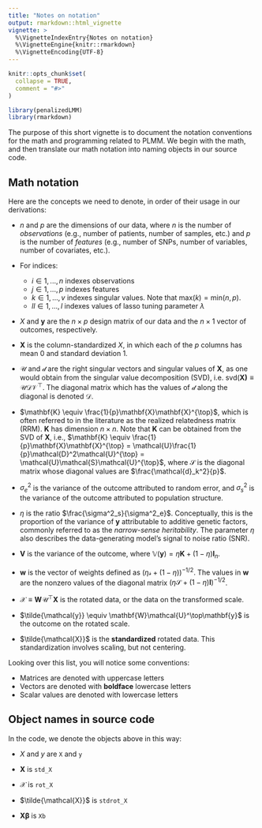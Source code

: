 ```yaml
---
title: "Notes on notation"
output: rmarkdown::html_vignette
vignette: >
  %\VignetteIndexEntry{Notes on notation}
  %\VignetteEngine{knitr::rmarkdown}
  %\VignetteEncoding{UTF-8}
---
```


```r
knitr::opts_chunk$set(
  collapse = TRUE,
  comment = "#>"
)
```

```r
library(penalizedLMM)
library(rmarkdown)
```

The purpose of this short vignette is to document the notation conventions for the math and programming related to PLMM. We begin with the math, and then translate our math notation into naming objects in our source code. 


## Math notation 

Here are the concepts we need to denote, in order of their usage in our derivations: 

  - $n$ and $p$ are the dimensions of our data, where $n$ is the number of *observations* (e.g., number of patients, number of samples, etc.) and $p$ is the number of *features* (e.g., number of SNPs, number of variables, number of covariates, etc.). 
  
  - For indices: 
    - $i \in 1,..., n$ indexes observations
    - $j \in 1,..., p$ indexes features
    - $k \in 1,...,v$ indexes singular values. Note that $\text{max}(k) = \text{min}(n, p)$.
    - $ll \in 1,...,l$ indexes values of lasso tuning parameter $\lambda$
  
  - $X$ and $\mathbf{y}$ are the $n \times p$ design matrix of our data and the $n \times 1$ vector of outcomes, respectively. 
  
  - $\mathbf{X}$ is the column-standardized $X$, in which each of the $p$ columns has mean 0 and standard deviation 1. 
  
  - $\mathcal{U}$ and $\mathbf{\mathcal{d}}$ are the right singular vectors and singular values of $\mathbf{X}$, as one would obtain from the singular value decomposition (SVD), i.e. $\text{svd}(\mathbf{X)} \equiv \mathcal{U}\mathcal{D}\mathcal{V}^\top$. The diagonal matrix which has the values of $\mathbf{\mathcal{d}}$ along the diagonal is denoted $\mathcal{D}$. 
  
  - $\mathbf{K} \equiv \frac{1}{p}\mathbf{X}\mathbf{X}^{\top}$, which is often referred to in the literature as the realized relatedness matrix (RRM). $\mathbf{K}$ has dimension $n \times n$. Note that $\mathbf{K}$ can be obtained from the SVD of $\mathbf{X}$, i.e., $\mathbf{K} \equiv \frac{1}{p}\mathbf{X}\mathbf{X}^{\top} = \mathcal{U}\frac{1}{p}\mathcal{D}^2\mathcal{U}^{\top} = \mathcal{U}\mathcal{S}\mathcal{U}^{\top}$, where $\mathcal{S}$ is the diagonal matrix whose diagonal values are $\frac{\mathcal{d}_k^2}{p}$. 
  
  - $\sigma^2_e$ is the variance of the outcome attributed to random error, and $\sigma^2_s$ is the variance of the outcome attributed to population structure. 
  
  - $\eta$ is the ratio $\frac{\sigma^2_s}{\sigma^2_e}$. Conceptually, this is the proportion of the variance of $\mathbf{y}$ attributable to additive genetic factors, commonly referred to as the *narrow-sense heritability*. The parameter $\eta$ also describes the data-generating model’s signal to noise ratio (SNR). 
  
  - $\mathbf{V}$ is the variance of the outcome, where $\mathbb{V}({\mathbf{y}}) = \eta \mathbf{K} + (1 - \eta)\mathbf{I}_n$. 
  
  - $\mathbf{w}$ is the vector of weights defined as $(\eta\mathbf{\mathcal{s}} + (1-\eta))^{-1/2}$. The values in $\mathbf{w}$ are the nonzero values of the diagonal matrix $(\eta\mathcal{S} + (1 - \eta)\mathbf{I})^{-1/2}$. 
  
  - ${\mathcal{X}} \equiv \mathbf{W}\mathcal{U}^\top\mathbf{X}$ is the rotated data, or the data on the transformed scale. 
  
  - $\tilde{\mathcal{y}} \equiv \mathbf{W}\mathcal{U}^\top\mathbf{y}$ is the outcome on the rotated scale. 
  
  - $\tilde{\mathcal{X}}$ is the **standardized** rotated data. This standardization involves scaling, but not centering. 
  
Looking over this list, you will notice some conventions: 

  - Matrices are denoted with uppercase letters
  - Vectors are denoted with **boldface** lowercase letters
  - Scalar values are denoted with lowercase letters

## Object names in source code 

In the code, we denote the objects above in this way: 

  - $X$ and $y$ are `X` and `y`
  
  - $\mathbf{X}$ is `std_X`
  
  - ${\mathcal{X}}$ is `rot_X`
  
  - $\tilde{\mathcal{X}}$ is `stdrot_X`
  
  - $\mathbf{X}\boldsymbol{\beta}$ is `Xb`


